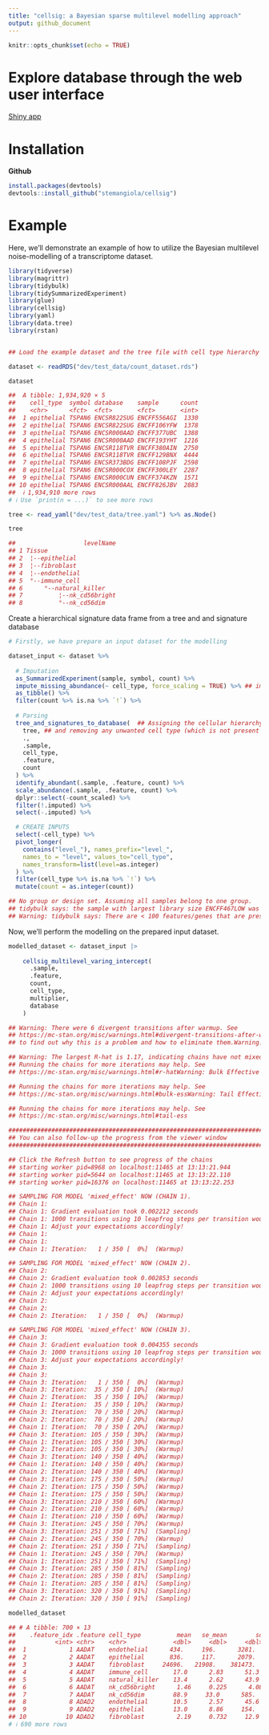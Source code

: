 ```yaml
---
title: "cellsig: a Bayesian sparse multilevel modelling approach"
output: github_document
---
```


```r
knitr::opts_chunk$set(echo = TRUE)
```


# Explore database through the web user interface

[Shiny app](https://shiny.wehi.edu.au/khan.k/cellsigdb)

# Installation

**Github**

``` r

install.packages(devtools)
devtools::install_github("stemangiola/cellsig")

```



# Example

Here, we'll demonstrate an example of how to utilize the Bayesian multilevel noise-modelling of a transcriptome dataset.


```r

library(tidyverse)
library(magrittr)
library(tidybulk)
library(tidySummarizedExperiment)
library(glue)
library(cellsig)
library(yaml)
library(data.tree)
library(rstan)


## Load the example dataset and the tree file with cell type hierarchy

dataset <- readRDS("dev/test_data/count_dataset.rds")

dataset

##  A tibble: 1,934,920 × 5
##    cell_type  symbol database    sample      count
##    <chr>      <fct>  <fct>       <fct>       <int>
##  1 epithelial TSPAN6 ENCSR822SUG ENCFF556AGI  1330
##  2 epithelial TSPAN6 ENCSR822SUG ENCFF106YFW  1378
##  3 epithelial TSPAN6 ENCSR000AAD ENCFF377UBC  1388
##  4 epithelial TSPAN6 ENCSR000AAD ENCFF193YHT  1216
##  5 epithelial TSPAN6 ENCSR118TVR ENCFF380AIN  2750
##  6 epithelial TSPAN6 ENCSR118TVR ENCFF129BNX  4444
##  7 epithelial TSPAN6 ENCSR373BDG ENCFF108PJF  2598
##  8 epithelial TSPAN6 ENCSR000COX ENCFF300LEY  2287
##  9 epithelial TSPAN6 ENCSR000CUN ENCFF374KZN  1571
## 10 epithelial TSPAN6 ENCSR000AAL ENCFF826JBV  2883
##  ℹ 1,934,910 more rows
# ℹ Use `print(n = ...)` to see more rows

tree <- read_yaml("dev/test_data/tree.yaml") %>% as.Node()

tree 

##                   levelName
## 1 Tissue                   
## 2  ¦--epithelial           
## 3  ¦--fibroblast           
## 4  ¦--endothelial          
## 5  °--immune_cell          
## 6      °--natural_killer   
## 7          ¦--nk_cd56bright
## 8          °--nk_cd56dim   

```


Create a hierarchical signature data frame from a tree and and signature database

```r

# Firstly, we have prepare an input dataset for the modelling

dataset_input <- dataset %>%
  
  # Imputation
  as_SummarizedExperiment(sample, symbol, count) %>% 
  impute_missing_abundance(~ cell_type, force_scaling = TRUE) %>% ## imputing the missing cell type-transcript abundances
  as_tibble() %>% 
  filter(count %>% is.na %>% `!`) %>% 
  
  # Parsing
  tree_and_signatures_to_database(  ## Assigning the cellular hierarchy levels in the dataset 
    tree, ## and removing any unwanted cell type (which is not present in the tree file) from the dataset
    .,
    .sample,
    cell_type,
    .feature,
    count
  ) %>%
  identify_abundant(.sample, .feature, count) %>%
  scale_abundance(.sample, .feature, count) %>%
  dplyr::select(-count_scaled) %>%
  filter(!.imputed) %>% 
  select(-.imputed) %>% 

  # CREATE INPUTS
  select(-cell_type) %>%
  pivot_longer(
    contains("level_"), names_prefix="level_", 
    names_to = "level", values_to="cell_type",
    names_transform=list(level=as.integer)
  ) %>%
  filter(cell_type %>% is.na %>% `!`) %>%
  mutate(count = as.integer(count))

## No group or design set. Assuming all samples belong to one group.
## tidybulk says: the sample with largest library size ENCFF467LOW was chosen as reference for scaling
## Warning: tidybulk says: There are < 100 features/genes that are present in all you samples. Because edgeR::calcNormFactors does not allow NAs, the scaling is performed on that limited set of features.genes. The scaling could not be accurate, it is adivasble to perform impute_missing_abundance() before scaling. It is possible to filter the imputed counts after scaling.

```

Now, we'll perform the modelling on the prepared input dataset.

```r
modelled_dataset <- dataset_input |>
    
    cellsig_multilevel_varing_intercept(
      .sample, 
      .feature,
      count, 
      cell_type,
      multiplier, 
      database
    )

## Warning: There were 6 divergent transitions after warmup. See
## https://mc-stan.org/misc/warnings.html#divergent-transitions-after-warmup
## to find out why this is a problem and how to eliminate them.Warning: Examine the pairs() plot to diagnose sampling problems

## Warning: The largest R-hat is 1.17, indicating chains have not mixed.
## Running the chains for more iterations may help. See
## https://mc-stan.org/misc/warnings.html#r-hatWarning: Bulk Effective Samples Size (ESS) is too low, indicating posterior means and medians may be unreliable.

## Running the chains for more iterations may help. See
## https://mc-stan.org/misc/warnings.html#bulk-essWarning: Tail Effective Samples Size (ESS) is too low, indicating posterior variances and tail quantiles #may be unreliable.

## Running the chains for more iterations may help. See
## https://mc-stan.org/misc/warnings.html#tail-ess

#########################################################################################################################
## You can also follow-up the progress from the viewer window
#########################################################################################################################

## Click the Refresh button to see progress of the chains
## starting worker pid=8968 on localhost:11465 at 13:13:21.944
## starting worker pid=5644 on localhost:11465 at 13:13:22.110
## starting worker pid=16376 on localhost:11465 at 13:13:22.253

## SAMPLING FOR MODEL 'mixed_effect' NOW (CHAIN 1).
## Chain 1: 
## Chain 1: Gradient evaluation took 0.002212 seconds
## Chain 1: 1000 transitions using 10 leapfrog steps per transition would take 22.12 seconds.
## Chain 1: Adjust your expectations accordingly!
## Chain 1: 
## Chain 1: 
## Chain 1: Iteration:   1 / 350 [  0%]  (Warmup)

## SAMPLING FOR MODEL 'mixed_effect' NOW (CHAIN 2).
## Chain 2: 
## Chain 2: Gradient evaluation took 0.002853 seconds
## Chain 2: 1000 transitions using 10 leapfrog steps per transition would take 28.53 seconds.
## Chain 2: Adjust your expectations accordingly!
## Chain 2: 
## Chain 2: 
## Chain 2: Iteration:   1 / 350 [  0%]  (Warmup)

## SAMPLING FOR MODEL 'mixed_effect' NOW (CHAIN 3).
## Chain 3: 
## Chain 3: Gradient evaluation took 0.004355 seconds
## Chain 3: 1000 transitions using 10 leapfrog steps per transition would take 43.55 seconds.
## Chain 3: Adjust your expectations accordingly!
## Chain 3: 
## Chain 3: 
## Chain 3: Iteration:   1 / 350 [  0%]  (Warmup)
## Chain 3: Iteration:  35 / 350 [ 10%]  (Warmup)
## Chain 2: Iteration:  35 / 350 [ 10%]  (Warmup)
## Chain 1: Iteration:  35 / 350 [ 10%]  (Warmup)
## Chain 3: Iteration:  70 / 350 [ 20%]  (Warmup)
## Chain 2: Iteration:  70 / 350 [ 20%]  (Warmup)
## Chain 1: Iteration:  70 / 350 [ 20%]  (Warmup)
## Chain 3: Iteration: 105 / 350 [ 30%]  (Warmup)
## Chain 1: Iteration: 105 / 350 [ 30%]  (Warmup)
## Chain 2: Iteration: 105 / 350 [ 30%]  (Warmup)
## Chain 3: Iteration: 140 / 350 [ 40%]  (Warmup)
## Chain 1: Iteration: 140 / 350 [ 40%]  (Warmup)
## Chain 2: Iteration: 140 / 350 [ 40%]  (Warmup)
## Chain 3: Iteration: 175 / 350 [ 50%]  (Warmup)
## Chain 2: Iteration: 175 / 350 [ 50%]  (Warmup)
## Chain 1: Iteration: 175 / 350 [ 50%]  (Warmup)
## Chain 3: Iteration: 210 / 350 [ 60%]  (Warmup)
## Chain 2: Iteration: 210 / 350 [ 60%]  (Warmup)
## Chain 1: Iteration: 210 / 350 [ 60%]  (Warmup)
## Chain 3: Iteration: 245 / 350 [ 70%]  (Warmup)
## Chain 3: Iteration: 251 / 350 [ 71%]  (Sampling)
## Chain 2: Iteration: 245 / 350 [ 70%]  (Warmup)
## Chain 2: Iteration: 251 / 350 [ 71%]  (Sampling)
## Chain 1: Iteration: 245 / 350 [ 70%]  (Warmup)
## Chain 1: Iteration: 251 / 350 [ 71%]  (Sampling)
## Chain 3: Iteration: 285 / 350 [ 81%]  (Sampling)
## Chain 2: Iteration: 285 / 350 [ 81%]  (Sampling)
## Chain 1: Iteration: 285 / 350 [ 81%]  (Sampling)
## Chain 3: Iteration: 320 / 350 [ 91%]  (Sampling)
## Chain 2: Iteration: 320 / 350 [ 91%]  (Sampling)

modelled_dataset

## # A tibble: 700 × 13
##    .feature_idx .feature cell_type          mean   se_mean        sd `10%`  `50%`   `90%` n_eff  Rhat log_mean log_sd
##           <int> <chr>    <chr>             <dbl>     <dbl>     <dbl> <dbl>  <dbl>   <dbl> <dbl> <dbl>    <dbl>  <dbl>
##  1            1 AADAT    endothelial      434.     196.      3281.    53.7  174    506.    279. 1.00     5.11   1.01 
##  2            2 AADAT    epithelial       836.     117.      2079.    62.9  289   1650.    317. 0.997    5.68   1.43 
##  3            3 AADAT    fibroblast     24696.   21908.    381473.   298.  1219   5160.    303. 1.00     7.14   1.40 
##  4            4 AADAT    immune_cell       17.0      2.83      51.3    0      3.5   37     329. 0.998    1.64   1.43 
##  5            5 AADAT    natural_killer    13.4      2.62      43.9    0      4     25.1   280. 0.997    1.59   1.31 
##  6            6 AADAT    nk_cd56bright      1.46     0.225      4.08   0      0      4.10  328. 0.997    0.387  0.794
##  7            7 AADAT    nk_cd56dim        88.9     33.0      585.     1     12     90.3   314. 1.00     2.60   1.60 
##  8            8 ADAD2    endothelial       10.5      2.57      45.6    0      2     18.1   315. 1.00     1.21   1.25 
##  9            9 ADAD2    epithelial        13.0      8.86     154.     0      0      3     303. 1.00     0.408  1.05 
## 10           10 ADAD2    fibroblast         2.19     0.732     12.9    0      0      2     311. 0.998    0.312  0.796
# ℹ 690 more rows

```

